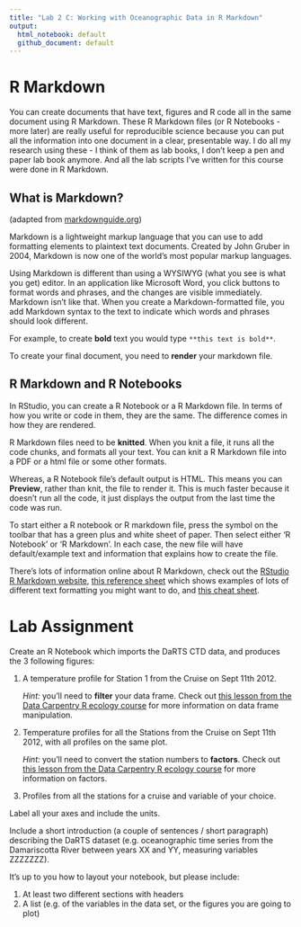 ```yaml
---
title: "Lab 2 C: Working with Oceanographic Data in R Markdown"
output: 
  html_notebook: default
  github_document: default
---
```


# R Markdown

You can create documents that have text, figures and R code all in the same document using R Markdown. These R Markdown files (or R Notebooks - more later) are really useful for reproducible science because you can put all the information into one document in a clear, presentable way. I do all my research using these - I think of them as lab books, I don't keep a pen and paper lab book anymore. And all the lab scripts I've written for this course were done in R Markdown.

## What is Markdown?
(adapted from [markdownguide.org](https://www.markdownguide.org/getting-started/))

Markdown is a lightweight markup language that you can use to add formatting elements to plaintext text documents. Created by John Gruber in 2004, Markdown is now one of the world’s most popular markup languages.

Using Markdown is different than using a WYSIWYG (what you see is what you get) editor. In an application like Microsoft Word, you click buttons to format words and phrases, and the changes are visible immediately. Markdown isn’t like that. When you create a Markdown-formatted file, you add Markdown syntax to the text to indicate which words and phrases should look different.

For example, to create **bold** text you would type `**this text is bold**`.

To create your final document, you need to **render** your markdown file.

## R Markdown and R Notebooks

In RStudio, you can create a R Notebook or a R Markdown file. In terms of how you write or code in them, they are the same. The difference comes in how they are rendered. 

R Markdown files need to be **knitted**. When you knit a file, it runs all the code chunks, and formats all your text. You can knit a R Markdown file into a PDF or a html file or some other formats.

Whereas, a R Notebook file's default output is HTML. This means you can **Preview**, rather than knit, the file to render it. This is much faster because it doesn't run all the code, it just displays the output from the last time the code was run.

To start either a R notebook or R markdown file, press the symbol on the toolbar that has a green plus and white sheet of paper. Then select either 'R Notebook' or 'R Markdown'. In each case, the new file will have default/example text and information that explains how to create the file.

There's lots of information online about R Markdown, check out the [RStudio R Markdown website](https://rmarkdown.rstudio.com/lesson-1.html), [this reference sheet](https://www.rstudio.com/wp-content/uploads/2015/03/rmarkdown-reference.pdfhttps://www.rstudio.com/wp-content/uploads/2015/03/rmarkdown-reference.pdf) which shows examples of lots of different text formatting you might want to do, and [this cheat sheet](https://raw.githubusercontent.com/rstudio/cheatsheets/master/rmarkdown-2.0.pdf).

# Lab Assignment

Create an R Notebook which imports the DaRTS CTD data, and produces the 3 following figures:

1. A temperature profile for Station 1 from the Cruise on Sept 11th 2012.

    *Hint:* you'll need to **filter** your data frame. Check out [this lesson from the Data Carpentry R ecology course](https://datacarpentry.org/R-ecology-lesson/03-dplyr.html#Selecting_columns_and_filtering_rows) for more information on data frame manipulation.

2. Temperature profiles for all the Stations from the Cruise on Sept 11th 2012, with all profiles on the same plot.

    *Hint:* you'll need to convert the station numbers to **factors**. Check out [this lesson from the Data Carpentry R ecology course](https://datacarpentry.org/R-ecology-lesson/02-starting-with-data.html#Factors) for more information on factors.

3. Profiles from all the stations for a cruise and variable of your choice.



Label all your axes and include the units.

Include a short introduction (a couple of sentences / short paragraph) describing the DaRTS dataset (e.g. oceanographic time series from the Damariscotta River between years XX and YY, measuring variables ZZZZZZZ).

It's up to you how to layout your notebook, but please include:

1. At least two different sections with headers
2. A list (e.g. of the variables in the data set, or the figures you are going to plot)





